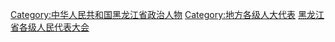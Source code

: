 [[Category:中华人民共和国黑龙江省政治人物|Category:中华人民共和国黑龙江省政治人物]]
[[Category:地方各级人大代表|Category:地方各级人大代表]]
[[Category:黑龙江省各级人民代表大会|]]